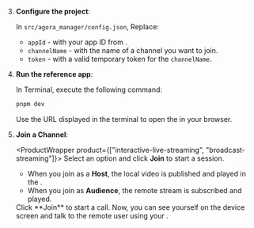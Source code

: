 <PlatformWrapper platform="web">

3. **Configure the project**:

    In `src/agora_manager/config.json`, Replace:

    * `appId` - with your app ID from [<Vg k="CONSOLE" />](https://console.agora.io/).
    * `channelName` - with the name of a channel you want to join.
    * `token` - with a valid temporary token for the `channelName`.

1.  **Run the <Vpl k="NAME" /> reference app**:

      In Terminal, execute the following command:

      ```bash
      pnpm dev
      ```

      Use the URL displayed in the terminal to open the <Vpl k="CLIENT"/> in your browser.

1. **Join a Channel**:

    <ProductWrapper product={["interactive-live-streaming", "broadcast-streaming"]}>
      Select an option and click **Join** to start a session.
      - When you join as a **Host**, the local video is published and played in the <Vpl k="CLIENT"/>.
      - When you join as **Audience**, the remote stream is subscribed and played.
    </ProductWrapper>

    <ProductWrapper product="video-calling">
      Click **Join** to start a call. Now, you can see yourself on the device screen and talk to the remote user using your <Vpl k="CLIENT"/>.
    </ProductWrapper>

</PlatformWrapper>
